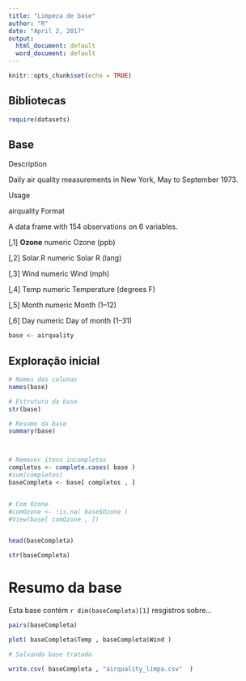 ```yaml
---
title: "Limpeza de base"
author: "R"
date: "April 2, 2017"
output:
  html_document: default
  word_document: default
---
```


```r
knitr::opts_chunk$set(echo = TRUE)
```

## Bibliotecas
```r
require(datasets)
```

## Base 
Description

Daily air quality measurements in New York, May to September 1973.

Usage

airquality
Format

A data frame with 154 observations on 6 variables.

[,1]	**Ozone**	numeric	Ozone (ppb)

[,2]	Solar.R	numeric	Solar R (lang)

[,3]	Wind	numeric	Wind (mph)

[,4]	Temp	numeric	Temperature (degrees F)

[,5]	Month	numeric	Month (1--12)

[,6]	Day	numeric	Day of month (1--31)

```r
base <- airquality
```

## Exploração inicial
```r

# Nomes das colunas
names(base)

# Estrutura da base
str(base)

# Resumo da base
summary(base)



# Remover itens incompletos
completos <- complete.cases( base )
#sum(completos)
baseCompleta <- base[ completos , ]


# Com Ozone
#comOzone <- !is.na( base$Ozone )
#View(base[ comOzone , ])


head(baseCompleta)

str(baseCompleta)
```

# Resumo da base
Esta base contém `r dim(baseCompleta)[1] ` resgistros sobre...

```r
pairs(baseCompleta)
```

```r
plot( baseCompleta$Temp , baseCompleta$Wind )
```


```r
# Salvando base tratada

write.csv( baseCompleta , "airquality_limpa.csv"  )
```

